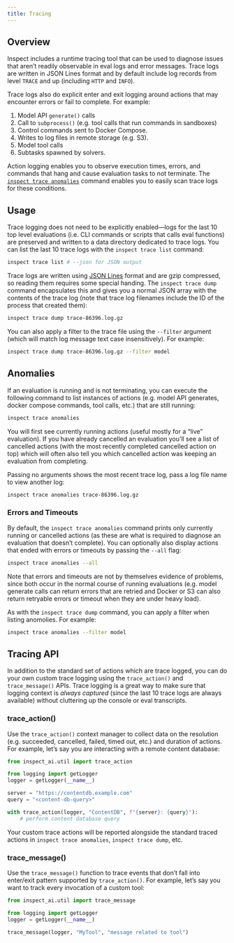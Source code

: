 ```yaml
---
title: Tracing
---
```


## Overview

Inspect includes a runtime tracing tool that can be used to diagnose issues that aren't readily observable in eval logs and error messages. Trace logs are written in JSON Lines format and by default include log records from level `TRACE` and up (including `HTTP` and `INFO`).

Trace logs also do explicit enter and exit logging around actions that may encounter errors or fail to complete. For example:

1.  Model API `generate()` calls
2.  Call to `subprocess()` (e.g. tool calls that run commands in sandboxes)
3.  Control commands sent to Docker Compose.
4.  Writes to log files in remote storage (e.g. S3).
5.  Model tool calls
6.  Subtasks spawned by solvers.

Action logging enables you to observe execution times, errors, and commands that hang and cause evaluation tasks to not terminate. The [`inspect trace anomalies`](#anomalies) command enables you to easily scan trace logs for these conditions.

## Usage

Trace logging does not need to be explicitly enabled—logs for the last 10 top level evaluations (i.e. CLI commands or scripts that calls eval functions) are preserved and written to a data directory dedicated to trace logs. You can list the last 10 trace logs with the `inspect trace list` command:

``` bash
inspect trace list # --json for JSON output
```

Trace logs are written using [JSON Lines](https://jsonlines.org/) format and are gzip compressed, so reading them requires some special handing. The `inspect trace dump` command encapsulates this and gives you a normal JSON array with the contents of the trace log (note that trace log filenames include the ID of the process that created them):

``` bash
inspect trace dump trace-86396.log.gz
```

You can also apply a filter to the trace file using the `--filter` argument (which will match log message text case insensitively). For example:

``` bash
inspect trace dump trace-86396.log.gz --filter model
```

## Anomalies {#anomalies}

If an evaluation is running and is not terminating, you can execute the following command to list instances of actions (e.g. model API generates, docker compose commands, tool calls, etc.) that are still running:

``` bash
inspect trace anomalies
```

You will first see currently running actions (useful mostly for a "live" evaluation). If you have already cancelled an evaluation you'll see a list of cancelled actions (with the most recently completed cancelled action on top) which will often also tell you which cancelled action was keeping an evaluation from completing.

Passing no arguments shows the most recent trace log, pass a log file name to view another log:

``` bash
inspect trace anomalies trace-86396.log.gz
```

### Errors and Timeouts

By default, the `inspect trace anomalies` command prints only currently running or cancelled actions (as these are what is required to diagnose an evaluation that doesn't complete). You can optionally also display actions that ended with errors or timeouts by passing the `--all` flag:

``` bash
inspect trace anomalies --all
```

Note that errors and timeouts are not by themselves evidence of problems, since both occur in the normal course of running evaluations (e.g. model generate calls can return errors that are retried and Docker or S3 can also return retryable errors or timeout when they are under heavy load).

As with the `inspect trace dump` command, you can apply a filter when listing anomolies. For example:

```bash
inspect trace anomalies --filter model
```

## Tracing API {#tracing-api}

In addition to the standard set of actions which are trace logged, you can do your own custom trace logging using the `trace_action()` and `trace_message()` APIs. Trace logging is a great way to make sure that logging context is *always captured* (since the last 10 trace logs are always available) without cluttering up the console or eval transcripts.

### trace_action()

Use the `trace_action()` context manager to collect data on the resolution (e.g. succeeded, cancelled, failed, timed out, etc.) and duration of actions. For example, let's say you are interacting with a remote content database:

``` python
from inspect_ai.util import trace_action

from logging import getLogger
logger = getLogger(__name__)

server = "https://contentdb.example.com"
query = "<content-db-query>"

with trace_action(logger, "ContentDB", f"{server}: {query}"):
    # perform content database query
```

Your custom trace actions will be reported alongside the standard traced actions in `inspect trace anomalies`, `inspect trace dump`, etc.

### trace_message()

Use the `trace_message()` function to trace events that don't fall into enter/exit pattern supported by `trace_action()`. For example, let's say you want to track every invocation of a custom tool:

``` python
from inspect_ai.util import trace_message

from logging import getLogger
logger = getLogger(__name__)

trace_message(logger, "MyTool", "message related to tool")
```
